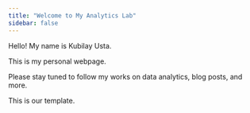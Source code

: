 ```yaml
---
title: "Welcome to My Analytics Lab"
sidebar: false 
---
```


Hello! My name is Kubilay Usta.

This is my personal webpage.

Please stay tuned to follow my works on data analytics, blog posts, and more.

This is our template.
